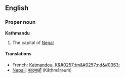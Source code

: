 ==English==
===Proper noun===
'''Kathmandu'''

# The capital of [[Nepal]]

====Translations====
*French: [[Katmandou]], [[K&#0257;tm&#0257;nd&#0363;]]
*[[Nepali]]: [[काठ्माड़ौं]] (Kāṭhmāṛəuṁ)